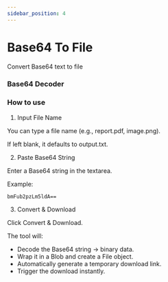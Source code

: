 ```yaml
---
sidebar_position: 4
---
```


# Base64 To File 

Convert Base64 text to file





### Base64 Decoder

<Base64ToFile />

### How to use 

1. Input File Name

You can type a file name (e.g., report.pdf, image.png).

If left blank, it defaults to output.txt.

2. Paste Base64 String

Enter a Base64 string in the textarea.

Example:

```
bmFub2pzLm5ldA==
```


3. Convert & Download

Click Convert & Download.

The tool will:

- Decode the Base64 string → binary data.
- Wrap it in a Blob and create a File object.
- Automatically generate a temporary download link.
- Trigger the download instantly.

